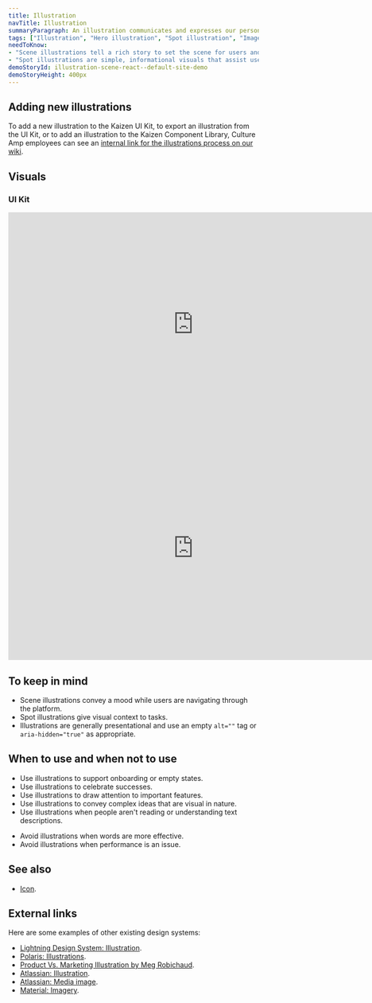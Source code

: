 ```yaml
---
title: Illustration
navTitle: Illustration
summaryParagraph: An illustration communicates and expresses our personality through visuals.
tags: ["Illustration", "Hero illustration", "Spot illustration", "Imagery", "Graphics"]
needToKnow:
- "Scene illustrations tell a rich story to set the scene for users and let them know what's possible."
- "Spot illustrations are simple, informational visuals that assist users in their task."
demoStoryId: illustration-scene-react--default-site-demo
demoStoryHeight: 400px
---
```



## Adding new illustrations

To add a new illustration to the Kaizen UI Kit, to export an illustration from the UI Kit, or to add an illustration to the Kaizen Component Library, Culture Amp employees can see an [internal link for the illustrations process on our wiki](https://cultureamp.atlassian.net/wiki/spaces/Prod/pages/1429995856/How+to+add+new+illustrations+to+Kaizen).

## Visuals

### UI Kit

<iframe style="border: none;" width="744" height="450" src="https://www.figma.com/embed?embed_host=share&url=https%3A%2F%2Fwww.figma.com%2Ffile%2Fe3TyAOZKfLg9cA01Iy1Mgm%2FKaizen-Site-embed%3Fnode-id%3D18001%253A10714" allowfullscreen></iframe>

<iframe style="border: none;" width="744" height="450" src="https://www.figma.com/embed?embed_host=share&url=https%3A%2F%2Fwww.figma.com%2Ffile%2Fe3TyAOZKfLg9cA01Iy1Mgm%2FKaizen-Site-embed%3Fnode-id%3D18001%253A19967" allowfullscreen></iframe>

## To keep in mind

- Scene illustrations convey a mood while users are navigating through the platform.
- Spot illustrations give visual context to tasks.
- Illustrations are generally presentational and use an empty `alt=""` tag or `aria-hidden="true"` as appropriate.

## When to use and when not to use

<WhenToUseAndWhenNotToUse>
<WhenToUse>

- Use illustrations to support onboarding or empty states.
- Use illustrations to celebrate successes.
- Use illustrations to draw attention to important features.
- Use illustrations to convey complex ideas that are visual in nature.
- Use illustrations when people aren't reading or understanding text descriptions.

</WhenToUse>
<WhenNotToUse>

- Avoid illustrations when words are more effective.
- Avoid illustrations when performance is an issue.

</WhenNotToUse>
</WhenToUseAndWhenNotToUse>

## See also

- [Icon](/components/icon).

## External links

Here are some examples of other existing design systems:

- [Lightning Design System: Illustration](https://www.lightningdesignsystem.com/components/illustration/#site-main-content).
- [Polaris: Illustrations](https://polaris.shopify.com/design/illustrations).
- [Product Vs. Marketing Illustration by Meg Robichaud](https://ux.shopify.com/product-vs-marketing-illustration-7ac474dfe2ed).
- [Atlassian: Illustration](https://www.atlassian.design/guidelines/marketing/foundations/illustrations).
- [Atlassian: Media image](https://atlaskit.atlassian.com/packages/media/media-image).
- [Material: Imagery](https://material.io/design/communication/imagery.html#).

